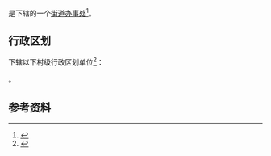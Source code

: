 {{中国乡级行政区|13/05/02/400/000}}

'''{{PAGENAMEBASE}}'''是{{PRC admin/fullname|13/05/02/400/000|3}}下辖的一个[[街道办事处|街道办事处]]<ref>{{PRC admin/ref sgc|{{PRC admin/parent|13/05/02/400/000}}}}</ref>。

== 行政区划 ==
{{PAGENAMEBASE}}下辖以下村级行政区划单位<ref>{{PRC admin/ref sgc|13/05/02/400/000}}</ref>：

{{PRC admin/children|13/05/02/400/000}}。

== 参考资料 ==
{{reflist}}

{{河北行政区划小作品}}
{{PRC admin/navcat|13/05/02/400/000}}